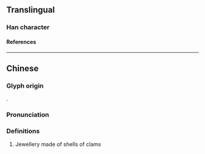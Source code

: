 {{character info}}
==Translingual==

===Han character===
{{Han char|rn=96|rad=玉|as=06|sn=10|four=|canj=MGKSS|ids=⿰𤣩劦}}

====References====
{{Han ref|kx=0730.140|dkj=20940|dj=1141.240|hdz=21114.060|uh=73D5}}

----

==Chinese==
{{zh-forms|alt=蛠}}

===Glyph origin===
{{Han etym}}
{{Han compound|玉|劦|ls=psc|c1=s|c2=p|t1=jade}}.

===Pronunciation===
{{zh-pron
|m=lì
|c=lai6
|mc=y
|oc=y
|cat=n
}}

===Definitions===
{{zh-hanzi}}

# Jewellery made of shells of clams
